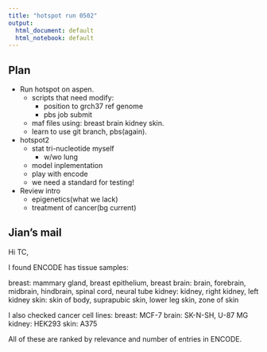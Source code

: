 ```yaml
---
title: "hotspot run 0502"
output:
  html_document: default
  html_notebook: default
---
```



## Plan 


- Run hotspot on aspen.  
    - scripts that need modify:   
        - position to grch37 ref genome
        - pbs job submit
    - maf files using: breast brain kidney skin.  
    - learn to use git branch, pbs(again).
    
- hotspot2
    - stat tri-nucleotide myself
        - w/wo lung
    - model inplementation
    - play with encode
    - we need a standard for testing!
    
- Review intro
    - epigenetics(what we lack) 
    - treatment of cancer(bg current)
    
## Jian's mail

Hi TC,

I found ENCODE has tissue samples:

breast: mammary gland, breast epithelium, breast
brain: brain, forebrain, midbrain, hindbrain, spinal cord, neural tube
kidney: kidney, right kidney, left kidney
skin: skin of body, suprapubic skin, lower leg skin, zone of skin

I also checked cancer cell lines:
breast: MCF-7
brain: SK-N-SH, U-87 MG
kidney: HEK293
skin: A375

All of these are ranked by relevance and number of entries in ENCODE.

[id]: figures/img.png "Title"
